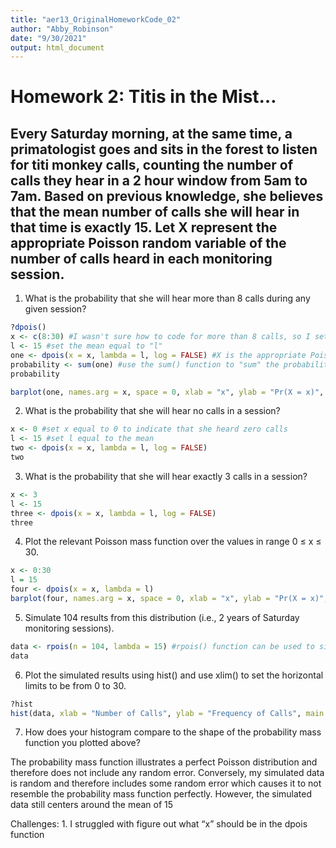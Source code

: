 ```yaml
---
title: "aer13_OriginalHomeworkCode_02"
author: "Abby_Robinson"
date: "9/30/2021"
output: html_document
---
```


# Homework 2: Titis in the Mist…

## Every Saturday morning, at the same time, a primatologist goes and sits in the forest to listen for titi monkey calls, counting the number of calls they hear in a 2 hour window from 5am to 7am. Based on previous knowledge, she believes that the mean number of calls she will hear in that time is exactly 15. Let X represent the appropriate Poisson random variable of the number of calls heard in each monitoring session.

1. What is the probability that she will hear more than 8 calls during any given session?

```r
?dpois()
x <- c(8:30) #I wasn't sure how to code for more than 8 calls, so I set 30 as the maximum and used the c() function to show that x includes all values between 8 and 30... I don't think that is right but here we are... 
l <- 15 #set the mean equal to "l"
one <- dpois(x = x, lambda = l, log = FALSE) #X is the appropriate Poisson random variable and lambda is the mean 
probability <- sum(one) #use the sum() function to "sum" the probabilities that she will hear each number of calls between 8 and 30 to get the probability that she will hear more than 8 calls 
probability
```


```r
barplot(one, names.arg = x, space = 0, xlab = "x", ylab = "Pr(X = x)", main = "Probability of more than 8 calls")
```


2. What is the probability that she will hear no calls in a session?
```r
x <- 0 #set x equal to 0 to indicate that she heard zero calls 
l <- 15 #set l equal to the mean
two <- dpois(x = x, lambda = l, log = FALSE) 
two
```


3. What is the probability that she will hear exactly 3 calls in a session?

```r
x <- 3
l <- 15 
three <- dpois(x = x, lambda = l, log = FALSE)
three
```

4. Plot the relevant Poisson mass function over the values in range 0 ≤ x ≤ 30.

```r
x <- 0:30
l = 15
four <- dpois(x = x, lambda = l)
barplot(four, names.arg = x, space = 0, xlab = "x", ylab = "Pr(X = x)", main = "Probability Mass Function over 0 ≤ x ≤ 30")
```

5. Simulate 104 results from this distribution (i.e., 2 years of Saturday monitoring sessions).

```r
data <- rpois(n = 104, lambda = 15) #rpois() function can be used to simulate data in the poisson distribution. n = the number of samples, lambda = mean of data 
data
```


6. Plot the simulated results using hist() and use xlim() to set the horizontal limits to be from 0 to 30.

```r
?hist
hist(data, xlab = "Number of Calls", ylab = "Frequency of Calls", main = "Histogram of Simulated Call Data", xlim = range(0:30), ylim = NULL)
```

7. How does your histogram compare to the shape of the probability mass function you plotted above?

The probability mass function illustrates a perfect Poisson distribution and therefore does not include any random error. Conversely, my simulated data is random and therefore includes some random error which causes it to not resemble the probability mass function perfectly. However, the simulated data still centers around the mean of 15 


Challenges: 
1. I struggled with figure out what "x" should be in the dpois function


